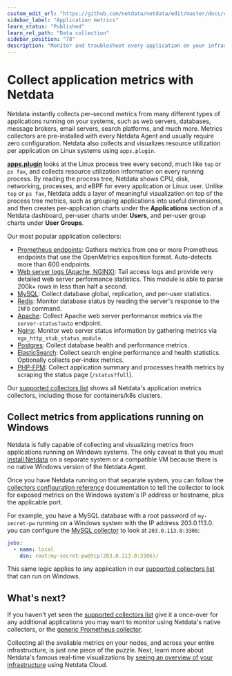 ```yaml
---
custom_edit_url: "https://github.com/netdata/netdata/edit/master/docs/collect/application-metrics.md"
sidebar_label: "Application metrics"
learn_status: "Published"
learn_rel_path: "Data collection"
sidebar_position: "78"
description: "Monitor and troubleshoot every application on your infrastructure with per-second metrics, zero configuration, and meaningful charts."
---
```



# Collect application metrics with Netdata

Netdata instantly collects per-second metrics from many different types of applications running on your systems, such as
web servers, databases, message brokers, email servers, search platforms, and much more. Metrics collectors are
pre-installed with every Netdata Agent and usually require zero configuration. Netdata also collects and visualizes
resource utilization per application on Linux systems using `apps.plugin`.

[**apps.plugin**](/docs/nightly/data-collection/monitor-anything/system-metrics/application-monitoring) looks at the Linux process tree every second, much like `top` or
`ps fax`, and collects resource utilization information on every running process. By reading the process tree, Netdata
shows CPU, disk, networking, processes, and eBPF for every application or Linux user. Unlike `top` or `ps fax`, Netdata
adds a layer of meaningful visualization on top of the process tree metrics, such as grouping applications into useful
dimensions, and then creates per-application charts under the **Applications** section of a Netdata dashboard, per-user
charts under **Users**, and per-user group charts under **User Groups**.

Our most popular application collectors:

- [Prometheus endpoints](/docs/nightly/data-collection/monitor-anything/generic-collectors/prometheus-endpoints): Gathers
  metrics from one or more Prometheus endpoints that use the OpenMetrics exposition format. Auto-detects more than 600
  endpoints.
- [Web server logs (Apache, NGINX)](/docs/nightly/data-collection/monitor-anything/quantify-logs-to-metrics/web-server-logs-apache-nginx-microsoft-iis):
  Tail access logs and provide very detailed web server performance statistics. This module is able to parse 200k+
  rows in less than half a second.
- [MySQL](/docs/nightly/data-collection/monitor-anything/databases/mysql): Collect database global,
  replication, and per-user statistics.
- [Redis](/docs/nightly/data-collection/monitor-anything/databases/redis): Monitor database status by
  reading the server's response to the `INFO` command.
- [Apache](/docs/nightly/data-collection/monitor-anything/webapps/apache): Collect Apache web server
  performance metrics via the `server-status?auto` endpoint.
- [Nginx](/docs/nightly/data-collection/monitor-anything/webapps/nginx): Monitor web server status
  information by gathering metrics via `ngx_http_stub_status_module`.
- [Postgres](/docs/nightly/data-collection/monitor-anything/databases/postgressql): Collect database health
  and performance metrics.
- [ElasticSearch](/docs/nightly/data-collection/monitor-anything/apps/elasticsearch): Collect search
  engine performance and health statistics. Optionally collects per-index metrics.
- [PHP-FPM](/docs/nightly/data-collection/monitor-anything/webapps/php-fpm): Collect application summary
  and processes health metrics by scraping the status page (`/status?full`).

Our [supported collectors list](/docs/nightly/data-collection/monitor-anything#service-and-application-collectors) shows all Netdata's
application metrics collectors, including those for containers/k8s clusters.

## Collect metrics from applications running on Windows

Netdata is fully capable of collecting and visualizing metrics from applications running on Windows systems. The only
caveat is that you must [install Netdata](/docs/nightly/getting-started/install-netdata) on a separate system or a compatible VM because there
is no native Windows version of the Netdata Agent.

Once you have Netdata running on that separate system, you can follow the [collectors configuration reference](/docs/nightly/data-collection/collectors-configuration) documentation to tell the collector to look for exposed metrics on the Windows system's IP
address or hostname, plus the applicable port.

For example, you have a MySQL database with a root password of `my-secret-pw` running on a Windows system with the IP
address 203.0.113.0. you can configure the [MySQL
collector](/docs/nightly/data-collection/monitor-anything/databases/mysql) to look at `203.0.113.0:3306`:

```yml
jobs:
  - name: local
    dsn: root:my-secret-pw@tcp(203.0.113.0:3306)/
```

This same logic applies to any application in our [supported collectors
list](/docs/nightly/data-collection/monitor-anything#service-and-application-collectors) that can run on Windows.

## What's next?

If you haven't yet seen the [supported collectors list](/docs/nightly/data-collection/monitor-anything) give it a once-over for any
additional applications you may want to monitor using Netdata's native collectors, or the [generic Prometheus
collector](/docs/nightly/data-collection/monitor-anything/generic-collectors/prometheus-endpoints).

Collecting all the available metrics on your nodes, and across your entire infrastructure, is just one piece of the
puzzle. Next, learn more about Netdata's famous real-time visualizations by [seeing an overview of your
infrastructure](/docs/nightly/visualization,-charts-and-dashboards/see-an-overview-of-your-infrastructure) using Netdata Cloud.


